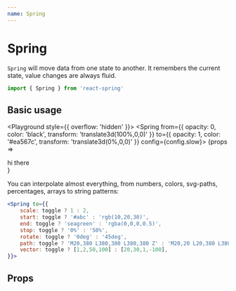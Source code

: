 ```yaml
---
name: Spring
---
```



# Spring

`Spring` will move data from one state to another. It remembers the current state, value changes are always fluid.

```.jsx
import { Spring } from 'react-spring'
```

## Basic usage

<Playground style={{ overflow: 'hidden' }}>
  <Spring from={{ opacity: 0, color: 'black', transform: 'translate3d(100%,0,0)' }} to={{ opacity: 1, color: '#ea567c', transform: 'translate3d(0%,0,0)' }} config={config.slow}>
    {props => <div style={props}>hi there</div>}
  </Spring>
</Playground>

You can interpolate almost everything, from numbers, colors, svg-paths, percentages, arrays to string patterns:

```.jsx
<Spring to={{
    scale: toggle ? 1 : 2,
    start: toggle ? '#abc' : 'rgb(10,20,30)',
    end: toggle ? 'seagreen' : 'rgba(0,0,0,0.5)',
    stop: toggle ? '0%' : '50%',
    rotate: toggle ? '0deg' : '45deg',
    path: toggle ? 'M20,380 L380,380 L380,380 Z' : 'M20,20 L20,380 L380,380 Z',
    vector: toggle ? [1,2,50,100] : [20,30,1,-100],
}}>
```

## Props

<PropsTable of={Spring} />
